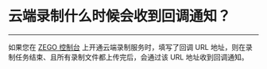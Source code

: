 # 云端录制什么时候会收到回调通知？
---

如果您在 [ZEGO 控制台](https://console.zego.im/) 上开通云端录制服务时，填写了回调 URL 地址，则在录制任务结束、且所有录制文件都上传完后，会通过该 URL 地址收到回调通知。